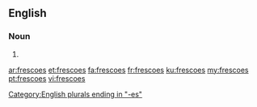 ==English==

===Noun===
{{head|en|plural}}

# {{plural of|fresco|lang=en}}

[[Category:English plurals ending in "-es"]]

[[ar:frescoes]]
[[et:frescoes]]
[[fa:frescoes]]
[[fr:frescoes]]
[[ku:frescoes]]
[[my:frescoes]]
[[pt:frescoes]]
[[vi:frescoes]]